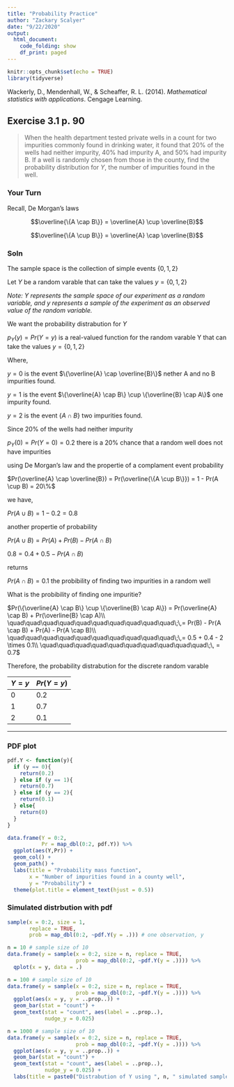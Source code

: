 ```yaml
---
title: "Probability Practice"
author: "Zackary Scalyer"
date: "9/22/2020"
output: 
  html_document:
    code_folding: show
    df_print: paged
---
```


```r
knitr::opts_chunk$set(echo = TRUE)
library(tidyverse)
```

Wackerly, D., Mendenhall, W., & Scheaffer, R. L. (2014). *Mathematical statistics with applications*. Cengage Learning.   

## Exercise 3.1 p. 90 {.tabset .tabset-fade .tabset-pills}  

> When the health department tested private wells in a count for two impurities commonly found in drinking water, it found that 20% of the wells had neither impurity, 40% had impurity A, and 50% had impurity B. If a well is randomly chosen from those in the county, find the probability distribution for $Y$, the number of impurities found in the well.  

### Your Turn  

Recall, De Morgan's laws  

$$\overline{\{A \cap B\}} = \overline{A} \cup \overline{B}$$  

$$\overline{\{A \cup B\}} = \overline{A} \cap \overline{B}$$  

### Soln  

The sample space is the collection of simple events $\{0,1,2\}$  

Let $Y$ be a random varable that can take the values $y = \{0,1,2\}$  

*Note: $Y$ represents the sample space of our experiment as a random variable, and $y$ represents a sample of the experiment as an observed value of the random variable.*   

We want the probability distrabution for $Y$  

$p_Y(y) = Pr(Y=y)$ is a real-valued function for the random varable Y that can take the values $y = \{0,1,2\}$  

Where, 

$y = 0$ is the event $\{\overline{A} \cap \overline{B}\}$ nether A and no B impurities found.  

$y = 1$ is the event $\{\overline{A} \cap B\} \cup \{\overline{B} \cap A\}$ one impurity found.  

$y = 2$ is the event $\{A \cap B\}$ two impurities found.  

Since 20% of the wells had neither impurity  

$p_Y(0) =Pr(Y=0) = 0.2$ there is a 20% chance that a random well does not have impurities  

using De Morgan's law and the propertie of a complament event probability

$Pr(\overline{A} \cap \overline{B}) = Pr(\overline{\{A \cup B\}}) = 1 - Pr(A \cup B) = 20\%$  

we have, 

$Pr(A \cup B) = 1 - 0.2 = 0.8$  

another propertie of probability  

$Pr(A \cup B) = Pr(A) + Pr(B) - Pr(A \cap B)$  

$0.8 = 0.4 + 0.5 - Pr(A \cap B)$  

returns 

$Pr(A \cap B) = 0.1$ the probibility of finding two impurities in a random well  

What is the probibility of finding one impuritie?  

$Pr(\{\overline{A} \cap B\} \cup \{\overline{B} \cap A\}) = Pr(\overline{A} \cap B) + Pr(\overline{B} \cap A)\\ \quad\quad\quad\quad\quad\quad\quad\quad\quad\quad\;\,= Pr(B) - Pr(A \cap B) + Pr(A) - Pr(A \cap B)\\ \quad\quad\quad\quad\quad\quad\quad\quad\quad\quad\;\,= 0.5 + 0.4 - 2 \times 0.1\\ \quad\quad\quad\quad\quad\quad\quad\quad\quad\quad\;\, = 0.7$  

Therefore, the probability distrabution for the discrete random varable  

| $Y = y$ | $Pr(Y = y)$ |
|---------|-------------|
| 0 | 0.2 |  
| 1 | 0.7 |  
| 2 | 0.1 |  


***  


### PDF plot  

```r
pdf.Y <- function(y){
  if (y == 0){
    return(0.2)
  } else if (y == 1){
    return(0.7)
  } else if (y == 2){
    return(0.1)
  } else{
    return(0)
  }
}

data.frame(Y = 0:2,
           Pr = map_dbl(0:2, pdf.Y)) %>%
  ggplot(aes(Y,Pr)) +
  geom_col() +
  geom_path() +
  labs(title = "Probability mass function",
       x = "Number of impurities found in a county well",
       y = "Probability") +
  theme(plot.title = element_text(hjust = 0.5))
```


### Simulated distrbution with pdf  

```r
sample(x = 0:2, size = 1, 
       replace = TRUE, 
       prob = map_dbl(0:2, ~pdf.Y(y = .))) # one observation, y

n = 10 # sample size of 10
data.frame(y = sample(x = 0:2, size = n, replace = TRUE, 
                      prob = map_dbl(0:2, ~pdf.Y(y = .)))) %>% 
  qplot(x = y, data = .)

n = 100 # sample size of 10
data.frame(y = sample(x = 0:2, size = n, replace = TRUE, 
                      prob = map_dbl(0:2, ~pdf.Y(y = .)))) %>% 
  ggplot(aes(x = y, y = ..prop..)) +
  geom_bar(stat = "count") +
  geom_text(stat = "count", aes(label = ..prop..),
            nudge_y = 0.025)

n = 1000 # sample size of 10
data.frame(y = sample(x = 0:2, size = n, replace = TRUE, 
                      prob = map_dbl(0:2, ~pdf.Y(y = .)))) %>% 
  ggplot(aes(x = y, y = ..prop..)) +
  geom_bar(stat = "count") +
  geom_text(stat = "count", aes(label = ..prop..),
            nudge_y = 0.025) +
  labs(title = paste0("Distrabution of Y using ", n, " simulated samples."))
```

